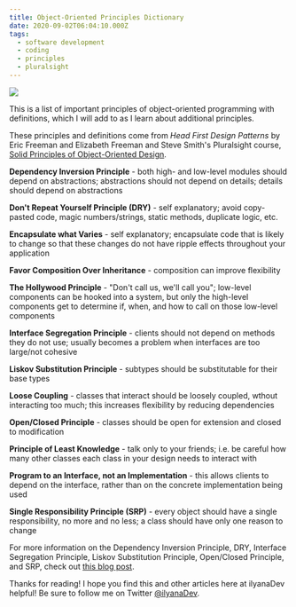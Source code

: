 ```yaml
---
title: Object-Oriented Principles Dictionary
date: 2020-09-02T06:04:10.000Z
tags:
  - software development
  - coding
  - principles
  - pluralsight
---
```


![](oo-principles-dictionary.png)

This is a list of important principles of object-oriented programming with definitions, which I will add to as I learn about additional principles.

These principles and definitions come from *Head First Design Patterns* by Eric Freeman and Elizabeth Freeman and Steve Smith's Pluralsight course, [Solid Principles of Object-Oriented Design](https://app.pluralsight.com/library/courses/principles-oo-design/table-of-contents).

**Dependency Inversion Principle** - both high- and low-level modules should depend on abstractions; abstractions should not depend on details; details should depend on abstractions

**Don't Repeat Yourself Principle (DRY)** - self explanatory; avoid copy-pasted code, magic numbers/strings, static methods, duplicate logic, etc.

**Encapsulate what Varies** - self explanatory; encapsulate code that is likely to change so that these changes do not have ripple effects throughout your application

**Favor Composition Over Inheritance** - composition can improve flexibility

**The Hollywood Principle** - "Don't call us, we'll call you"; low-level components can be hooked into a system, but only the high-level components get to determine if, when, and how to call on those low-level components

**Interface Segregation Principle** - clients should not depend on methods they do not use; usually becomes a problem when interfaces are too large/not cohesive

**Liskov Substitution Principle** - subtypes should be substitutable for their base types

**Loose Coupling** - classes that interact should be loosely coupled, wthout interacting too much; this increases flexibility by reducing dependencies

**Open/Closed Principle** - classes should be open for extension and closed to modification

**Principle of Least Knowledge** - talk only to your friends; i.e. be careful how many other classes each class in your design needs to interact with

**Program to an Interface, not an Implementation** - this allows clients to depend on the interface, rather than on the concrete implementation being used

**Single Responsibility Principle (SRP)** - every object should have a single responsibility, no more and no less; a class should have only one reason to change

For more information on the Dependency Inversion Principle, DRY, Interface Segregation Principle, Liskov Substitution Principle, Open/Closed Principle, and SRP, check out [this blog post](https://ilyana.dev/blog/2020-07-14-solid-principles-objectOrientedDesign-course/).

Thanks for reading! I hope you find this and other articles here at ilyanaDev helpful! Be sure to follow me on Twitter [@ilyanaDev](https://twitter.com/ilyanaDev).
